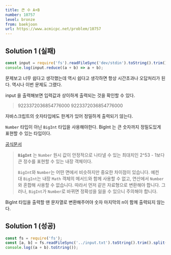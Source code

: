 ```yaml
---
title: 큰 수 A+B
number: 10757
level: bronze
from: baekjoon
url: https://www.acmicpc.net/problem/10757
---
```


## Solution 1 (실패)

```js
const input = require('fs').readFileSync('dev/stdin').toString().trim().split(' ').map(Number);
console.log(input.reduce((a + b) => a + b);
```

문제보고 너무 쉽다고 생각했는데 역시 쉽다고 생각하면 항상 시간초과나 오답처리가 된다. 역시나 이번 문제도 그랬다.

input 을 출력해보면 입력값과 상이하게 출력되는 것을 확인할 수 있다.

> 9223372036854776000 9223372036854776000

자바스크립트의 숫자타입에도 한계가 있어 정밀하게 출력되기 않는다.

`Number` 타입이 아닌 `BigInt` 타입을 사용해야한다. BigInt 는 큰 숫자까지 정밀도있게 표현할 수 있는 타입이다.

[공식문서](https://developer.mozilla.org/ko/docs/Web/JavaScript/Reference/Global_Objects/BigInt)

> **`BigInt`** 는 `Number` 원시 값이 안정적으로 나타낼 수 있는 최대치인 2^53 - 1보다 큰 정수를 표현할 수 있는 내장 객체이다.
>
> `BigInt`와 `Number`는 어떤 면에서 비슷하지만 중요한 차이점이 있습니다. 예컨대 `BigInt`는 내장 `Math` 객체의 메서드와 함께 사용할 수 없고, 연산에서 `Number`와 혼합해 사용할 수 없습니다. 따라서 먼저 같은 자료형으로 변환해야 합니다. 그러나, `BigInt`가 `Number`로 바뀌면 정확성을 잃을 수 있으니 주의해야 합니다.

BigInt 타입을 출력할 땐 문자열로 변환해주어야 숫자 마지막의 n이 함께 출력되지 않는다.

## Solution 1 (성공)

```js
const fs = require('fs');
const [a, b] = fs.readFileSync('../input.txt').toString().trim().split(' ').map(BigInt);
console.log((a + b).toString());
```
